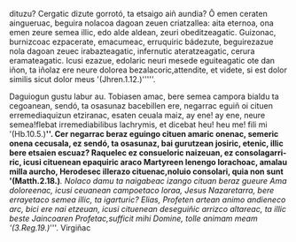 <noinclude><pagequality level="3" user="Alonmikel" /></noinclude>dituzu? Cergatic dizute gorrotó, ta etsaigo aiñ aundia? Ô emen ceraten aingueruac, beguira nolacoa dagoan zeuen criatzallea: aita eternoa, ona emen zeure semea illic, edo alde aldean, zeuri obeditzeagatic. Guizonac, burnizcoac ezpacerate, emacumeac, erruquiric bádezute, beguirezazue nola dagoan zeuec irabazteagatic, infernutic ateratzeagatic, cerura eramateagatic. Icusi ezazue, edolaric neuri mesede eguiteagatic ote dan iñon, ta iñolaz ere neure dolorea bezalacoric,</span><span lang="la">attendite, et videte, si est dolor similis sicut dolor meus </span><span lang="eu">'(Jhren.1.12.)'''''.

{{aingura|11}}Daguiogun gustu labur au. Tobiasen amac, bere semea campora bialdu ta cegoanean, sendó, ta osasunaz bacebillen ere, negarrac eguiñ oi cituen erremediaquizun etziranac, esaten ceuala maiz, ay ene! ay ene, neure semea!</span><span lang="la">flebat irremediabilibus lachrymis, et dicebat heu! heu me! fili mi </span><span lang="eu">'(Hb.10.5.)'''''. Cer negarrac beraz eguingo cituen amaric onenac, semeric onena cecusala, ez sendó, ta osasunaz, bai gurutzean josiric, etenic, illic bere etsaien escuaz? Raquelec ez consueloric naizeuan, ez consolagarriric, icusi cituenean epaquiric araco Martyreen lenengo lorachoac, amalau milla aurcho, Herodesec illerazo cituenac,</span><span lang="la">noluio consolari, quia non sunt </span><span lang="eu">'(Matth.2.18.)'''''. Nolaco damu ta naigabeac izango cituan beraz gueure Ama doloreenac, icusi ceuanean campoetaco loraa, Jesus Nazaretarra, bere errayetaco semea illic, ta igarturic? Elias, Profeten artean animo andieneco arc, bici ere nai etzeuan, icusi cituenean deseguiñic arrizco altareac, ta illic beste Jaincoaren Profetac,</span><span lang="la">sufficit mihi Domine, tolle animam meam </span><span lang="eu">'(3.Reg.19.)'''''. Virgiñac<noinclude><references/></noinclude>